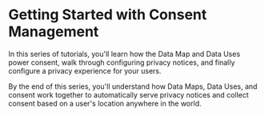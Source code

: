 
# Getting Started with Consent Management

<TutorialKey duration="25" product="Fides" topic="Consent Management" interactive="true"/>

In this series of tutorials, you'll learn how the Data Map and Data Uses power consent, walk through configuring privacy notices, and finally configure a privacy experience for your users.

By the end of this series, you'll understand how Data Maps, Data Uses, and consent work together to automatically serve privacy notices and collect consent based on a user's location anywhere in the world.

<KeyTutorialWrap>
  <TutorialFeat title="01 | Consent Management Fundamentals" link="/tutorials/consent-management-fundamentals"   description="Get an overview of the fundamental terms, requirements and concepts of Consent Management." duration="5" />
  <TutorialFeat title="02 | Data Use and Consent" link="/tutorials/consent-management-configuration/data-use-for-consent"  description="Learn how data uses automate and power your consent management." duration="5" interactive="true" />
  <TutorialFeat title="03 | Configuring Privacy Notices" link="/tutorials/consent-management-configuration/privacy-notices"  description="Learn how to configure and manage privacy notices." duration="5" interactive="true" />
  <TutorialFeat title="04 | Configuring Privacy Experiences" link="/tutorials/consent-management-configuration/privacy-experiences"  description="Learn how to configure and manage privacy experiences." duration="5" interactive="true" />
</KeyTutorialWrap>


